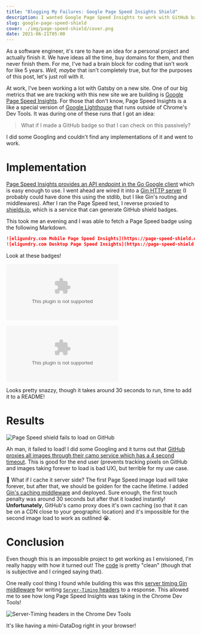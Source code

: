 ```yaml
---
title: "Blogging My Failures: Google Page Speed Insights Shield"
description: I wanted Google Page Speed Insights to work with GitHub badges, but latency stays undefeated.
slug: google-page-speed-shield
cover: ./img/page-speed-shield/cover.png
date: 2021-06-21T05:00
---
```



As a software engineer, it's rare to have an idea for a personal project and actually finish it. We have ideas all the
time, buy domains for them, and then never finish them. For me, I've had a brain block for coding that isn't work for
like 5 years. *Well, maybe* that isn't completely true, but for the purposes of this post, let's just roll with it.

At work, I've been working a lot with Gatsby on a new site. One of our big metrics that we are tracking with this new
site we are building is [Google Page Speed Insights][page-speed-insights]. For those that don't know, Page Speed
Insights is a like a special version of [Google Lighthouse][lighthouse] that runs outside of Chrome's Dev Tools. It was
during one of these runs that I got an idea:

> What if I made a GitHub badge so that I can check on this passively?

I did some Googling and couldn't find any implementations of it and went to work.

# Implementation

[Page Speed Insights provides an API endpoint in the Go Google client][pagespeedonline] which is easy enough to use.
I went ahead are wired it into a [Gin HTTP server][gin] (I probably could have done this using the stdlib, but I like
Gin's routing and middlewares). After I ran the Page Speed test, I reverse proxied to [shields.io][shields.io], which is
a service that can generate GitHub shield badges.

This took me an evening and I was able to fetch a Page Speed badge using the following Markdown.

```markdown
![eligundry.com Mobile Page Speed Insights](https://page-speed-shield.eligundry.com/mobile/https://eligundry.com)
![eligundry.com Desktop Page Speed Insights](https://page-speed-shield.eligundry.com/desktop/https://eligundry.com)
```

Look at these badges!

![eligundry.com Mobile Page Speed Insights](https://page-speed-shield.eligundry.com/mobile/https://eligundry.com)

![eligundry.com Desktop Page Speed Insights](https://page-speed-shield.eligundry.com/desktop/https://eligundry.com)

Looks pretty snazzy, though it takes around 30 seconds to run, time to add it to a README!

# Results

![Page Speed shield fails to load on GitHub](./img/page-speed-shield/failure.png)

Ah man, it failed to load! I did some Googling and it turns out that [GitHub proxies all images through their camo
service which has a 4 second timeout][camo-timeout]. This is good for the end user (prevents tracking pixels on GitHub
and images taking forever to load is bad UX), but terrible for my use case.

🤔 What if I cache it server side? The first Page Speed image load will take forever, but after that, we should be golden for
the cache lifetime. I added [Gin's caching middleware][gin-cache] and deployed. Sure enough, the first touch penalty was
around 30 seconds but after that it loaded instantly! **Unfortunately**, GitHub's camo proxy does it's own caching (so
that it can be on a CDN close to your geographic location) and it's impossible for the second image load to work as
outlined 😭.

# Conclusion

Even though this is an impossible project to get working as I envisioned, I'm really happy with how it turned out! The
[code][repo] is pretty "clean" (though that is subjective and I cringed saying that).

<GitHubFileEmbed fileURL="https://github.com/eligundry/page-speed-shield/blob/main/api/main.go" />

One really cool thing I found while building this was this [server timing Gin middleware][gin-server-timing] for writing
[`Server-Timing` headers][server-timing] to a response. This allowed me to see how long Page Speed Insights was taking
in the Chrome Dev Tools!

![Server-Timing headers in the Chrome Dev Tools](./img/page-speed-shield/server-timing.png)

It's like having a mini-DataDog right in your browser!

[page-speed-insights]: https://developers.google.com/speed/pagespeed/insights/
[lighthouse]: https://developers.google.com/web/tools/lighthouse
[pagespeedonline]: https://pkg.go.dev/google.golang.org/api/pagespeedonline/v5
[gin]: https://github.com/gin-gonic/gin
[shields.io]: https://shields.io/
[camo-timeout]: https://github.com/badges/shields/issues/1568
[gin-cache]: https://github.com/gin-contrib/cache
[gin-server-timing]: https://github.com/p768lwy3/gin-server-timing
[server-timing]: https://developer.mozilla.org/en-US/docs/Web/HTTP/Headers/Server-Timing
[repo]: https://github.com/eligundry/page-speed-shield/

